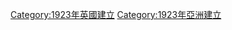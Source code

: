 {{EstcatCountry|192|3|香港}}

[[Category:1923年英國建立|Category:1923年英國建立]]
[[Category:1923年亞洲建立|Category:1923年亞洲建立]]